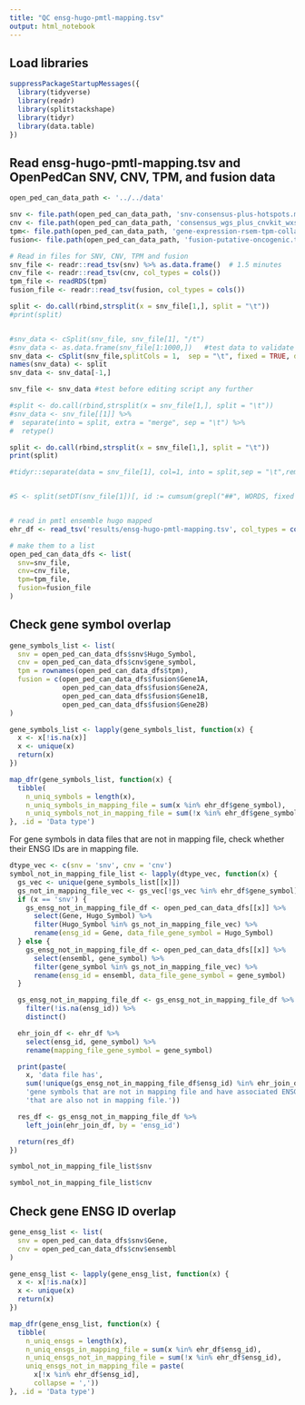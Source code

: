 ```yaml
---
title: "QC ensg-hugo-pmtl-mapping.tsv"
output: html_notebook
---
```


## Load libraries

```r
suppressPackageStartupMessages({
  library(tidyverse)
  library(readr)
  library(splitstackshape)
  library(tidyr)
  library(data.table)
})
```

## Read ensg-hugo-pmtl-mapping.tsv and OpenPedCan SNV, CNV, TPM, and fusion data

```r
open_ped_can_data_path <- '../../data'

snv <- file.path(open_ped_can_data_path, 'snv-consensus-plus-hotspots.maf.tsv.gz')
cnv <- file.path(open_ped_can_data_path, 'consensus_wgs_plus_cnvkit_wxs.tsv.gz')
tpm<- file.path(open_ped_can_data_path, 'gene-expression-rsem-tpm-collapsed.rds')
fusion<- file.path(open_ped_can_data_path, 'fusion-putative-oncogenic.tsv')

# Read in files for SNV, CNV, TPM and fusion
snv_file <- readr::read_tsv(snv) %>% as.data.frame()  # 1.5 minutes
cnv_file <- readr::read_tsv(cnv, col_types = cols())
tpm_file <- readRDS(tpm)
fusion_file <- readr::read_tsv(fusion, col_types = cols())

split <- do.call(rbind,strsplit(x = snv_file[1,], split = "\t"))
#print(split)


#snv_data <- cSplit(snv_file, snv_file[1], "/t")
#snv_data <- as.data.frame(snv_file[1:1000,])   #test data to validate cSplit works on subset
snv_data <- cSplit(snv_file,splitCols = 1,  sep = "\t", fixed = TRUE, drop = TRUE)
names(snv_data) <- split
snv_data <- snv_data[-1,]

snv_file <- snv_data #test before editing script any further

#split <- do.call(rbind,strsplit(x = snv_file[1,], split = "\t"))
#snv_data <- snv_file[[1]] %>%
#  separate(into = split, extra = "merge", sep = "\t") %>% 
#  retype()

split <- do.call(rbind,strsplit(x = snv_file[1,], split = "\t"))
print(split)

#tidyr::separate(data = snv_file[1], col=1, into = split,sep = "\t",remove = TRUE)


#S <- split(setDT(snv_file[1])[, id := cumsum(grepl("##", WORDS, fixed = TRUE))], by = "id")


# read in pmtl ensemble hugo mapped 
ehr_df <- read_tsv('results/ensg-hugo-pmtl-mapping.tsv', col_types = cols())

# make them to a list
open_ped_can_data_dfs <- list(
  snv=snv_file,
  cnv=cnv_file,
  tpm=tpm_file,
  fusion=fusion_file
)

```

## Check gene symbol overlap

```r
gene_symbols_list <- list(
  snv = open_ped_can_data_dfs$snv$Hugo_Symbol,
  cnv = open_ped_can_data_dfs$cnv$gene_symbol,
  tpm = rownames(open_ped_can_data_dfs$tpm),
  fusion = c(open_ped_can_data_dfs$fusion$Gene1A,
             open_ped_can_data_dfs$fusion$Gene2A,
             open_ped_can_data_dfs$fusion$Gene1B,
             open_ped_can_data_dfs$fusion$Gene2B)
)

gene_symbols_list <- lapply(gene_symbols_list, function(x) {
  x <- x[!is.na(x)]
  x <- unique(x)
  return(x)
})

map_dfr(gene_symbols_list, function(x) {
  tibble(
    n_uniq_symbols = length(x),
    n_uniq_symbols_in_mapping_file = sum(x %in% ehr_df$gene_symbol),
    n_uniq_symbols_not_in_mapping_file = sum(!x %in% ehr_df$gene_symbol))
}, .id = 'Data type')
```

For gene symbols in data files that are not in mapping file, check whether their ENSG IDs are in mapping file.

```r
dtype_vec <- c(snv = 'snv', cnv = 'cnv')
symbol_not_in_mapping_file_list <- lapply(dtype_vec, function(x) {
  gs_vec <- unique(gene_symbols_list[[x]])
  gs_not_in_mapping_file_vec <- gs_vec[!gs_vec %in% ehr_df$gene_symbol]
  if (x == 'snv') {
    gs_ensg_not_in_mapping_file_df <- open_ped_can_data_dfs[[x]] %>%
      select(Gene, Hugo_Symbol) %>%
      filter(Hugo_Symbol %in% gs_not_in_mapping_file_vec) %>%
      rename(ensg_id = Gene, data_file_gene_symbol = Hugo_Symbol)
  } else {
    gs_ensg_not_in_mapping_file_df <- open_ped_can_data_dfs[[x]] %>%
      select(ensembl, gene_symbol) %>%
      filter(gene_symbol %in% gs_not_in_mapping_file_vec) %>%
      rename(ensg_id = ensembl, data_file_gene_symbol = gene_symbol)
  }

  gs_ensg_not_in_mapping_file_df <- gs_ensg_not_in_mapping_file_df %>%
    filter(!is.na(ensg_id)) %>%
    distinct()

  ehr_join_df <- ehr_df %>%
    select(ensg_id, gene_symbol) %>%
    rename(mapping_file_gene_symbol = gene_symbol)

  print(paste(
    x, 'data file has',
    sum(!unique(gs_ensg_not_in_mapping_file_df$ensg_id) %in% ehr_join_df$ensg_id),
    'gene symbols that are not in mapping file and have associated ENSG IDs',
    'that are also not in mapping file.'))

  res_df <- gs_ensg_not_in_mapping_file_df %>%
    left_join(ehr_join_df, by = 'ensg_id')

  return(res_df)
})
```

```r
symbol_not_in_mapping_file_list$snv
```

```r
symbol_not_in_mapping_file_list$cnv
```


## Check gene ENSG ID overlap

```r
gene_ensg_list <- list(
  snv = open_ped_can_data_dfs$snv$Gene,
  cnv = open_ped_can_data_dfs$cnv$ensembl
)

gene_ensg_list <- lapply(gene_ensg_list, function(x) {
  x <- x[!is.na(x)]
  x <- unique(x)
  return(x)
})

map_dfr(gene_ensg_list, function(x) {
  tibble(
    n_uniq_ensgs = length(x),
    n_uniq_ensgs_in_mapping_file = sum(x %in% ehr_df$ensg_id),
    n_uniq_ensgs_not_in_mapping_file = sum(!x %in% ehr_df$ensg_id),
    uniq_ensgs_not_in_mapping_file = paste(
      x[!x %in% ehr_df$ensg_id],
      collapse = ','))
}, .id = 'Data type')
```
